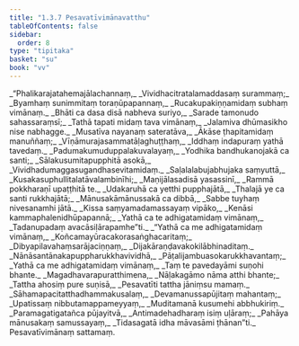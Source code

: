 ```yaml
---
title: "1.3.7 Pesavatīvimānavatthu"
tableOfContents: false
sidebar:
  order: 8
type: "tipitaka"
basket: "su"
book: "vv"
---
```



<DynamicBreadcrumb />

<Division number="646" book="vv">

<Paragraph number="485" type="verses" book="vv">
_“Phalikarajatahemajālachannaṃ,_  
_Vividhacitratalamaddasaṃ surammaṃ;_  
_Byamhaṃ sunimmitaṃ toraṇūpapannaṃ,_  
_Rucakupakiṇṇamidaṃ subhaṃ vimānaṃ._  

</Paragraph>

</Division>
<Division number="647" book="vv">

<Paragraph number="486" type="verses" book="vv">
_Bhāti ca dasa disā nabheva suriyo,_  
_Sarade tamonudo sahassaraṃsī;_  
_Tathā tapati midaṃ tava vimānaṃ,_  
_Jalamiva dhūmasikho nise nabhagge._  

</Paragraph>

</Division>
<Division number="648" book="vv">

<Paragraph number="487" type="verses" book="vv">
_Musatīva nayanaṃ sateratāva,_  
_Ākāse ṭhapitamidaṃ manuññaṃ;_  
_Vīṇāmurajasammatāḷaghuṭṭhaṃ,_  
_Iddhaṃ indapuraṃ yathā tavedaṃ._  

</Paragraph>

</Division>
<Division number="649" book="vv">

<Paragraph number="488" type="verses" book="vv">
_Padumakumuduppalakuvalayaṃ,_  
_Yodhika bandhukanojakā ca santi;_  
_Sālakusumitapupphitā asokā,_  
_Vividhadumaggasugandhasevitamidaṃ._  

</Paragraph>

</Division>
<Division number="650" book="vv">

<Paragraph number="489" type="verses" book="vv">
_Saḷalalabujabhujaka saṃyuttā,_  
_Kusakasuphullitalatāvalambinīhi;_  
_Maṇijālasadisā yasassinī,_  
_Rammā pokkharaṇī upaṭṭhitā te._  

</Paragraph>

</Division>
<Division number="651" book="vv">

<Paragraph number="490" type="verses" book="vv">
_Udakaruhā ca yetthi pupphajātā,_  
_Thalajā ye ca santi rukkhajātā;_  
_Mānusakāmānussakā ca dibbā,_  
_Sabbe tuyhaṃ nivesanamhi jātā._  

</Paragraph>

</Division>
<Division number="652" book="vv">

<Paragraph number="491" type="verses" book="vv">
_Kissa saṃyamadamassayaṃ vipāko,_  
_Kenāsi kammaphalenidhūpapannā;_  
_Yathā ca te adhigatamidaṃ vimānaṃ,_  
_Tadanupadaṃ avacāsiḷārapamhe”ti._  

</Paragraph>

</Division>
<Division number="653" book="vv">

<Paragraph number="492" type="verses" book="vv">
_“Yathā ca me adhigatamidaṃ vimānaṃ,_  
_Koñcamayūracakorasaṅghacaritaṃ;_  
_Dibyapilavahaṃsarājaciṇṇaṃ,_  
_Dijakāraṇḍavakokilābhinaditaṃ._  

</Paragraph>

</Division>
<Division number="654" book="vv">

<Paragraph number="493" type="verses" book="vv">
_Nānāsantānakapuppharukkhavividhā,_  
_Pāṭalijambuasokarukkhavantaṃ;_  
_Yathā ca me adhigatamidaṃ vimānaṃ,_  
_Taṃ te pavedayāmi suṇohi bhante._  

</Paragraph>

</Division>
<Division number="655" book="vv">

<Paragraph number="494" type="verses" book="vv">
_Magadhavarapuratthimena,_  
_Nāḷakagāmo nāma atthi bhante;_  
_Tattha ahosiṃ pure suṇisā,_  
_Pesavatīti tattha jāniṃsu mamaṃ._  

</Paragraph>

</Division>
<Division number="656" book="vv">

<Paragraph number="495" type="verses" book="vv">
_Sāhamapacitatthadhammakusalaṃ,_  
_Devamanussapūjitaṃ mahantaṃ;_  
_Upatissaṃ nibbutamappameyyaṃ,_  
_Muditamanā kusumehi abbhukiriṃ._  

</Paragraph>

</Division>
<Division number="657" book="vv">

<Paragraph number="496" type="verses" book="vv">
_Paramagatigatañca pūjayitvā,_  
_Antimadehadharaṃ isiṃ uḷāraṃ;_  
_Pahāya mānusakaṃ samussayaṃ,_  
_Tidasagatā idha māvasāmi ṭhānan”ti._  


</Paragraph>
</Division>

<Paragraph number="497" type="center" book="vv">
Pesavatīvimānaṃ sattamaṃ.
</Paragraph>